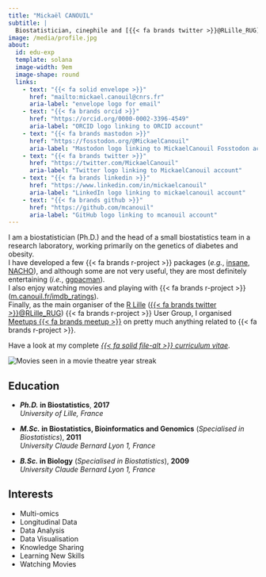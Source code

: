 ```yaml
---
title: "Mickaël CANOUIL"
subtitle: |
  Biostatistician, cinephile and [{{< fa brands twitter >}}@RLille_RUG](https://twitter.com/RLille_RUG) organiser.
image: /media/profile.jpg
about:
  id: edu-exp
  template: solana
  image-width: 9em
  image-shape: round
  links:
    - text: "{{< fa solid envelope >}}"
      href: "mailto:mickael.canouil@cnrs.fr"
      aria-label: "envelope logo for email"
    - text: "{{< fa brands orcid >}}"
      href: "https://orcid.org/0000-0002-3396-4549"
      aria-label: "ORCID logo linking to ORCID account"
    - text: "{{< fa brands mastodon >}}"
      href: "https://fosstodon.org/@MickaelCanouil"
      aria-label: "Mastodon logo linking to MickaelCanouil Fosstodon account"
    - text: "{{< fa brands twitter >}}"
      href: "https://twitter.com/MickaelCanouil"
      aria-label: "Twitter logo linking to MickaelCanouil account"
    - text: "{{< fa brands linkedin >}}"
      href: "https://www.linkedin.com/in/mickaelcanouil"
      aria-label: "LinkedIn logo linking to mickaelcanouil account"
    - text: "{{< fa brands github >}}"
      href: "https://github.com/mcanouil"
      aria-label: "GitHub logo linking to mcanouil account"
---
```


::: {#edu-exp}
:::

I am a biostatistician (Ph.D.) and the head of a small biostatistics team in a research laboratory, working primarily on the genetics of diabetes and obesity.  
I have developed a few {{< fa brands r-project >}}&nbsp;packages (_e.g._,&nbsp;[insane](https://cran.r-project.org/package=insane), [NACHO](https://cran.r-project.org/package=NACHO)), and although some are not very useful, they are most definitely entertaining (_i.e._,&nbsp;[ggpacman](https://cran.r-project.org/package=ggpacman)).  
I also enjoy watching movies and playing with {{< fa brands r-project >}} ([m.canouil.fr/imdb_ratings](https://m.canouil.fr/imdb_ratings/)).  
Finally, as the main organiser of the [R Lille](https://rlille.fr/) ([{{< fa brands twitter >}}@RLille_RUG](https://twitter.com/RLille_RUG)) {{< fa brands r-project >}} User Group, I organised [Meetups&nbsp;{{< fa brands meetup >}}](https://www.meetup.com/R-Lille/) on pretty much anything related to {{< fa brands r-project >}}.

Have a look at my complete [_{{< fa solid file-alt >}} curriculum vitae_](https://m.canouil.fr/curriculum-vitae/).

<img src="https://raw.githubusercontent.com/mcanouil/imdb-ratings/main/media/streak.svg" class="img-fluid" alt="Movies seen in a movie theatre year streak" />

:::: {.grid}

::: {.g-col-12 .g-col-md-8 style="text-align: left;"}
## Education

- **_Ph.D._ in Biostatistics**, **2017**  
  *University of Lille, France*

- **_M.Sc._ in Biostatistics, Bioinformatics and Genomics** (*Specialised in Biostatistics*), **2011**  
  *University Claude Bernard Lyon 1, France*

- **_B.Sc._ in Biology** (*Specialised in Biostatistics*), **2009**  
  *University Claude Bernard Lyon 1, France*
:::

::: {.g-col-12 .g-col-md-4 style="text-align: left;"}
## Interests

- Multi-omics
- Longitudinal Data
- Data Analysis
- Data Visualisation
- Knowledge Sharing
- Learning New Skills
- Watching Movies
:::

::::
